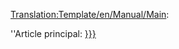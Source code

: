 <noinclude>[[Translation:Template/en/Manual/Main]]</noinclude>:<div class="noprint relarticle mainarticle">''Article principal: [[{{{1}}}/Ca|{{{l1|{{{1}}}}}}]]</div>